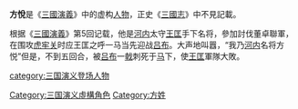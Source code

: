 '''方悅'''是《[[三國演義|三國演義]]》中的虚构[[人物|人物]]，正史《[[三國志|三國志]]》中不見記載。

根据《[[三國演義|三國演義]]》第5回记载，他是[[河內郡_(中國)|河内]]太守[[王匡_(三国)|王匡]]手下名将，參加討伐董卓聯軍，在围攻[[虎牢关|虎牢关]]时应王匡之呼一马当先迎战[[吕布|吕布]]。大声地叫囂，“我乃[[河內郡_(中國)|河内]]名将方悦”但是，不到五回合，被[[吕布|吕布]]一[[戟|戟]]刺死于[[马|马]]下，使[[王匡|王匡]]軍隊大敗。

[[category:三国演义登场人物|category:三国演义登场人物]]
[[Category:三国演义虛構角色|Category:三国演义虛構角色]]
[[Category:方姓|Category:方姓]]